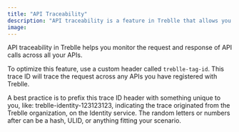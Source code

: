```yaml
---
title: "API Traceability"
description: "API traceability is a feature in Treblle that allows you to trace the request and response of an API call across all of your APIs."
image:
---
```


API traceability in Treblle helps you monitor the request and response of API calls across all your APIs.

To optimize this feature, use a custom header called `treblle-tag-id`. This trace ID will trace the request across any APIs you have registered with Treblle.

A best practice is to prefix this trace ID header with something unique to you, like: treblle-identity-123123123, indicating the trace originated from the Treblle organization, on the Identity service. The random letters or numbers after can be a hash, ULID, or anything fitting your scenario.
